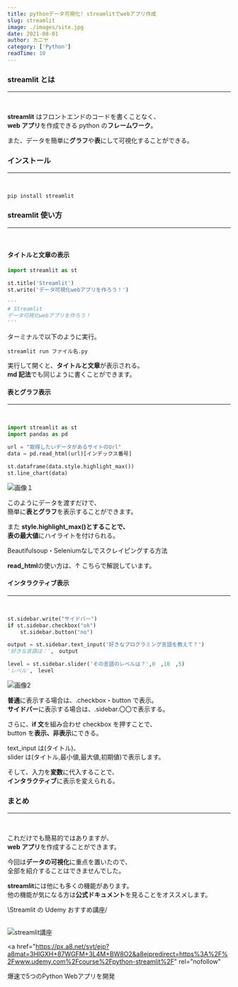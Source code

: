 ```yaml
---
title: pythonデータ可視化! streamlitでwebアプリ作成
slug: streamlit
image: ./images/site.jpg
date: 2021-08-01
author: カニヤ
category: ['Python']
readTime: 10
---
```



### streamlit とは

---

<br />

**streamlit** はフロントエンドのコードを書くことなく、<br/>
**web アプリ**を作成できる python の**フレームワーク**。

また、データを簡単に**グラフ**や**表**にして可視化することができる。

### インストール

---

<br />

`pip install streamlit`

### streamlit 使い方

---

<br />

#### タイトルと文章の表示

```python
import streamlit as st

st.title('Streamlit')
st.write('データ可視化webアプリを作ろう！')

'''
# Streamlit
データ可視化webアプリを作ろう！
'''
```

ターミナルで以下のように実行。

`streamlit run ファイル名.py`

実行して開くと、**タイトルと文章**が表示される。<br/>
**md 記法**でも同じように書くことができます。

#### 表とグラフ表示

---

<br />

```python
import streamlit as st
import pandas as pd

url = "取得したいデータがあるサイトのUrl"
data = pd.read_html(url)[インデックス番号]

st.dataframe(data.style.highlight_max())
st.line_chart(data)
```

![画像１](./images/table.png)

このようにデータを渡すだけで、<br/>
簡単に**表とグラフ**を表示することができます。

また **style.highlight_max()**とすることで、<br/>
表の**最大値**にハイライトを付けられる。

<Link to="/posts/scraping" className="linkcolor link-text">
  Beautifulsoup・Seleniumなしでスクレイピングする方法
</Link>

**read_html**の使い方は、↑ こちらで解説しています。

#### インタラクティブ表示

---

<br />

```python
st.sidebar.write("サイドバー")
if st.sidebar.checkbox("ok")
    st.sidebar.button("no")

output = st.sidebar.text_input('好きなプログラミング言語を教えて？')
'好きな言語は：',　output

level = st.sidebar.slider('その言語のレベルは？',0　,10　,5)
'レベル',　level
```

![画像2](./images/sidebar.png)

**普通**に表示する場合は、.checkbox・button で表示。<br/>
**サイドバー**に表示する場合は、.sidebar.〇〇で表示する。

さらに、**if 文**を組み合わせ checkbox を押すことで、<br/>
button を**表示、非表示**にできる。

text_input は(タイトル)、<br/>
slider は(タイトル,最小値,最大値,初期値)で表示します。

そして、入力を**変数**に代入することで、<br/>
**インタラクティブ**に表示を変えられる。

### まとめ

---

<br />

これだけでも簡易的ではありますが、<br/>
**web アプリ**を作成することができます。

今回は**データの可視化**に重点を置いたので、<br/>
全部を紹介することはできませんでした。

**streamlit**には他にも多くの機能があります。<br/>
他の機能が気になる方は**公式ドキュメント**を見ることをオススメします。

<span className="line line-yellow">\Streamlit の Udemy おすすめ講座/</span>
<br />
<br />

![streamlit講座](./images/streamlit.png)

<a
  href="https://px.a8.net/svt/ejp?a8mat=3HIGXH+87WGFM+3L4M+BW8O2&a8ejpredirect=https%3A%2F%2Fwww.udemy.com%2Fcourse%2Fpython-streamlit%2F"
  rel="nofollow"
>
  爆速で5つのPython Webアプリを開発
</a>
<img
  border="0"
  width="1"
  height="1"
  src="https://www17.a8.net/0.gif?a8mat=3HIGXH+87WGFM+3L4M+BW8O2"
  alt=""
/>
